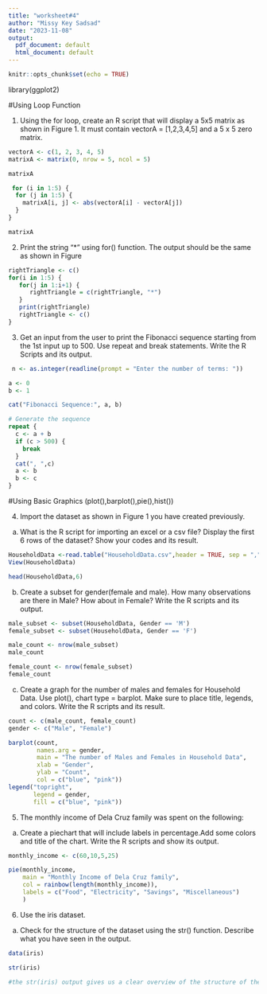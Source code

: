 ```yaml
---
title: "worksheet#4"
author: "Missy Key Sadsad"
date: "2023-11-08"
output:
  pdf_document: default
  html_document: default
---
```


```r
knitr::opts_chunk$set(echo = TRUE)
```

library(ggplot2)


#Using Loop Function

1. Using the for loop, create an R script that will display a 5x5 matrix as shown in
Figure 1. It must contain vectorA = [1,2,3,4,5] and a 5 x 5 zero matrix.

```r
vectorA <- c(1, 2, 3, 4, 5)
matrixA <- matrix(0, nrow = 5, ncol = 5)

matrixA

 for (i in 1:5) {
  for (j in 1:5) {
    matrixA[i, j] <- abs(vectorA[i] - vectorA[j])
  }
}

matrixA

```

2. Print the string "*" using for() function. The output should be the same as shown
in Figure
```r
rightTriangle <- c()  
for(i in 1:5) {                                             
   for(j in 1:i+1) {  
      rightTriangle = c(rightTriangle, "*")  
   }  
   print(rightTriangle)
   rightTriangle <- c()  
}
```
3. Get an input from the user to print the Fibonacci sequence starting from the 1st input
up to 500. Use repeat and break statements. Write the R Scripts and its output.
```r

 n <- as.integer(readline(prompt = "Enter the number of terms: "))

a <- 0
b <- 1

cat("Fibonacci Sequence:", a, b)

# Generate the sequence
repeat {
  c <- a + b
  if (c > 500) {
    break
  }
  cat(", ",c)
  a <- b
  b <- c
}

```


#Using Basic Graphics (plot(),barplot(),pie(),hist())

4. Import the dataset as shown in Figure 1 you have created previously.

a. What is the R script for importing an excel or a csv file? Display the first 6 rows of
the dataset? Show your codes and its result.

```r
HouseholdData <-read.table("HouseholdData.csv",header = TRUE, sep = ",", as.is = TRUE)
View(HouseholdData)

head(HouseholdData,6)
```
b. Create a subset for gender(female and male). How many observations are there in
Male? How about in Female? Write the R scripts and its output.

```r
male_subset <- subset(HouseholdData, Gender == 'M')
female_subset <- subset(HouseholdData, Gender == 'F')

male_count <- nrow(male_subset)
male_count

female_count <- nrow(female_subset)
female_count


```

c. Create a graph for the number of males and females for Household Data. Use plot(),
chart type = barplot. Make sure to place title, legends, and colors. Write the R scripts and
its result.

```r
count <- c(male_count, female_count)
gender <- c("Male", "Female")

barplot(count, 
        names.arg = gender,
        main = "The number of Males and Females in Household Data",
        xlab = "Gender",
        ylab = "Count",
        col = c("blue", "pink"))
legend("topright",
       legend = gender,
       fill = c("blue", "pink"))
```
5. The monthly income of Dela Cruz family was spent on the following:

a. Create a piechart that will include labels in percentage.Add some colors and title of
the chart. Write the R scripts and show its output.
```r
monthly_income <- c(60,10,5,25)

pie(monthly_income,
    main = "Monthly Income of Dela Cruz family",
    col = rainbow(length(monthly_income)),
    labels = c("Food", "Electricity", "Savings", "Miscellaneous")
    )

```
6. Use the iris dataset.

a. Check for the structure of the dataset using the str() function. Describe what you
have seen in the output.
```r
data(iris)

str(iris)

#the str(iris) output gives us a clear overview of the structure of the Iris dataset, including the number of observations, variables, and their respective data types.
```



